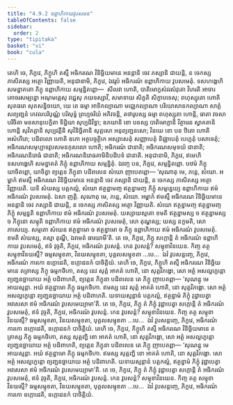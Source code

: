 ```yaml
---
title: "4.9.2 ឧព្ពាហិកាយវូបសមន"
tableOfContents: false
sidebar:
  order: 2
type: "tipitaka"
basket: "vi"
book: "cula"
---
```



<DynamicBreadcrumb />

<Division number="231" book="cula">

<Paragraph number="944" book="cula">
តេហិ ចេ, ភិក្ខវេ, ភិក្ខូហិ តស្មឹ អធិករណេ វិនិច្ឆិយមានេ អនន្តានិ ចេវ ភស្សានិ ជាយន្តិ, ន ចេកស្ស ភាសិតស្ស អត្ថោ វិញ្ញាយតិ, អនុជានាមិ, ភិក្ខវេ, ឯវរូបំ អធិករណំ ឧព្ពាហិកាយ វូបសមេតុំ. ទសហង្គេហិ សមន្នាគតោ ភិក្ខុ ឧព្ពាហិកាយ សម្មន្និតព្ពោ—  សីលវា ហោតិ, បាតិមោក្ខសំវរសំវុតោ វិហរតិ អាចារគោចរសម្បន្នោ អណុមត្តេសុ វជ្ជេសុ ភយទស្សាវី, សមាទាយ សិក្ខតិ សិក្ខាបទេសុ; ពហុស្សុតោ ហោតិ សុតធរោ សុតសន្និចយោ, យេ តេ ធម្មា អាទិកល្យាណា មជ្ឈេកល្យាណា បរិយោសានកល្យាណា សាត្ថំ សព្យញ្ជនំ កេវលបរិបុណ្ណំ បរិសុទ្ធំ ព្រហ្មចរិយំ អភិវទន្តិ, តថារូបស្ស ធម្មា ពហុស្សុតា ហោន្តិ, ធាតា វចសា បរិចិតា មនសានុបេក្ខិតា ទិដ្ឋិយា សុប្បដិវិទ្ធា; ឧភយានិ ខោ បនស្ស បាតិមោក្ខានិ វិត្ថារេន ស្វាគតានិ ហោន្តិ សុវិភត្តានិ សុប្បវត្តីនិ សុវិនិច្ឆិតានិ សុត្តសោ អនុព្យញ្ជនសោ; វិនយេ ខោ បន ឋិតោ ហោតិ អសំហីរោ; បដិពលោ ហោតិ ឧភោ អត្ថបច្ចត្ថិកេ អស្សាសេតុំ សញ្ញាបេតុំ និជ្ឈាបេតុំ បេក្ខេតុំ បសាទេតុំ; អធិករណសមុប្បាទវូបសមនកុសលោ ហោតិ; អធិករណំ ជានាតិ; អធិករណសមុទយំ ជានាតិ; អធិករណនិរោធំ ជានាតិ; អធិករណនិរោធគាមិនិបដិបទំ ជានាតិ. អនុជានាមិ, ភិក្ខវេ, ឥមេហិ ទសហង្គេហិ សមន្នាគតំ ភិក្ខុំ ឧព្ពាហិកាយ សម្មន្និតុំ. ឯវញ្ច បន, ភិក្ខវេ, សម្មន្និតព្ពោ. បឋមំ ភិក្ខុ យាចិតព្ពោ, យាចិត្វា ព្យត្តេន ភិក្ខុនា បដិពលេន សំឃោ ញាបេតព្ពោ—
</Paragraph>

</Division>
<Division number="232" book="cula">

<Paragraph number="945" book="cula">
‘សុណាតុ មេ, ភន្តេ, សំឃោ. អម្ហាកំ ឥមស្មឹ អធិករណេ វិនិច្ឆិយមានេ អនន្តានិ ចេវ ភស្សានិ ជាយន្តិ, ន ចេកស្ស ភាសិតស្ស អត្ថោ វិញ្ញាយតិ. យទិ សំឃស្ស បត្តកល្លំ, សំឃោ ឥត្ថន្នាមញ្ច ឥត្ថន្នាមញ្ច ភិក្ខុំ សម្មន្នេយ្យ ឧព្ពាហិកាយ ឥមំ អធិករណំ វូបសមេតុំ. ឯសា ញត្តិ.
</Paragraph>

<Paragraph number="946" book="cula">
សុណាតុ មេ, ភន្តេ, សំឃោ. អម្ហាកំ ឥមស្មឹ អធិករណេ វិនិច្ឆិយមានេ អនន្តានិ ចេវ ភស្សានិ ជាយន្តិ, ន ចេកស្ស ភាសិតស្ស អត្ថោ វិញ្ញាយតិ. សំឃោ ឥត្ថន្នាមញ្ច ឥត្ថន្នាមញ្ច ភិក្ខុំ សម្មន្នតិ ឧព្ពាហិកាយ ឥមំ អធិករណំ វូបសមេតុំ. យស្សាយស្មតោ ខមតិ ឥត្ថន្នាមស្ស ច ឥត្ថន្នាមស្ស ច ភិក្ខុនោ សម្មុតិ ឧព្ពាហិកាយ ឥមំ អធិករណំ វូបសមេតុំ, សោ តុណ្ហស្ស; យស្ស នក្ខមតិ, សោ ភាសេយ្យ.
</Paragraph>

<Paragraph number="947" book="cula">
សម្មតោ សំឃេន ឥត្ថន្នាមោ ច ឥត្ថន្នាមោ ច ភិក្ខុ ឧព្ពាហិកាយ ឥមំ អធិករណំ វូបសមេតុំ. ខមតិ សំឃស្ស, តស្មា តុណ្ហី, ឯវមេតំ ធារយាមី’តិ.
</Paragraph>

<Paragraph number="948" book="cula">
តេ ចេ, ភិក្ខវេ, ភិក្ខូ សក្កោន្តិ តំ អធិករណំ ឧព្ពាហិកាយ វូបសមេតុំ, ឥទំ វុច្ចតិ, ភិក្ខវេ, អធិករណំ វូបសន្តំ. កេន វូបសន្តំ? សម្មុខាវិនយេន. កិញ្ច តត្ថ សម្មុខាវិនយស្មឹ? ធម្មសម្មុខតា, វិនយសម្មុខតា, បុគ្គលសម្មុខតា …បេ…  ឯវំ វូបសន្តញ្ចេ, ភិក្ខវេ, អធិករណំ ការកោ ឧក្កោដេតិ, ឧក្កោដនកំ បាចិត្តិយំ.
</Paragraph>

</Division>
<Division number="233" book="cula">

<Paragraph number="949" book="cula">
តេហិ ចេ, ភិក្ខវេ, ភិក្ខូហិ តស្មឹ អធិករណេ វិនិច្ឆិយមានេ តត្រាស្ស ភិក្ខុ ធម្មកថិកោ, តស្ស នេវ សុត្តំ អាគតំ ហោតិ, នោ សុត្តវិភង្គោ, សោ អត្ថំ អសល្លក្ខេន្តោ ព្យញ្ជនច្ឆាយាយ អត្ថំ បដិពាហតិ, ព្យត្តេន ភិក្ខុនា បដិពលេន តេ ភិក្ខូ ញាបេតព្ពា—
</Paragraph>

<Paragraph number="950" book="cula">
‘សុណន្តុ មេ អាយស្មន្តា. អយំ ឥត្ថន្នាមោ ភិក្ខុ ធម្មកថិកោ. ឥមស្ស នេវ សុត្តំ អាគតំ ហោតិ, នោ សុត្តវិភង្គោ. សោ អត្ថំ អសល្លក្ខេន្តោ ព្យញ្ជនច្ឆាយាយ អត្ថំ បដិពាហតិ. យទាយស្មន្តានំ បត្តកល្លំ, ឥត្ថន្នាមំ ភិក្ខុំ វុដ្ឋាបេត្វា អវសេសា ឥមំ អធិករណំ វូបសមេយ្យាមា’តិ.
</Paragraph>

<Paragraph number="951" book="cula">
តេ ចេ, ភិក្ខវេ, ភិក្ខូ តំ ភិក្ខុំ វុដ្ឋាបេត្វា សក្កោន្តិ តំ អធិករណំ វូបសមេតុំ, ឥទំ វុច្ចតិ, ភិក្ខវេ, អធិករណំ វូបសន្តំ. កេន វូបសន្តំ? សម្មុខាវិនយេន. កិញ្ច តត្ថ សម្មុខាវិនយស្មឹ? ធម្មសម្មុខតា, វិនយសម្មុខតា, បុគ្គលសម្មុខតា …បេ…  ឯវំ វូបសន្តញ្ចេ, ភិក្ខវេ, អធិករណំ ការកោ ឧក្កោដេតិ, ឧក្កោដនកំ បាចិត្តិយំ.
</Paragraph>

<Paragraph number="952" book="cula">
តេហិ ចេ, ភិក្ខវេ, ភិក្ខូហិ តស្មឹ អធិករណេ វិនិច្ឆិយមានេ តត្រាស្ស ភិក្ខុ ធម្មកថិកោ, តស្ស សុត្តញ្ហិ ខោ អាគតំ ហោតិ, នោ សុត្តវិភង្គោ, សោ អត្ថំ អសល្លក្ខេន្តោ ព្យញ្ជនច្ឆាយាយ អត្ថំ បដិពាហតិ, ព្យត្តេន ភិក្ខុនា បដិពលេន តេ ភិក្ខូ ញាបេតព្ពា—
</Paragraph>

<Paragraph number="953" book="cula">
‘សុណន្តុ មេ អាយស្មន្តា. អយំ ឥត្ថន្នាមោ ភិក្ខុ ធម្មកថិកោ. ឥមស្ស សុត្តញ្ហិ ខោ អាគតំ ហោតិ, នោ សុត្តវិភង្គោ. សោ អត្ថំ អសល្លក្ខេន្តោ ព្យញ្ជនច្ឆាយាយ អត្ថំ បដិពាហតិ. យទាយស្មន្តានំ បត្តកល្លំ, ឥត្ថន្នាមំ ភិក្ខុំ វុដ្ឋាបេត្វា អវសេសា ឥមំ អធិករណំ វូបសមេយ្យាមា’តិ.
</Paragraph>

<Paragraph number="954" book="cula">
តេ ចេ, ភិក្ខវេ, ភិក្ខូ តំ ភិក្ខុំ វុដ្ឋាបេត្វា សក្កោន្តិ តំ អធិករណំ វូបសមេតុំ, ឥទំ វុច្ចតិ, ភិក្ខវេ, អធិករណំ វូបសន្តំ. កេន វូបសន្តំ? សម្មុខាវិនយេន. កិញ្ច តត្ថ សម្មុខាវិនយស្មឹ? ធម្មសម្មុខតា, វិនយសម្មុខតា, បុគ្គលសម្មុខតា …បេ…  ឯវំ វូបសន្តញ្ចេ, ភិក្ខវេ, អធិករណំ ការកោ ឧក្កោដេតិ, ឧក្កោដនកំ បាចិត្តិយំ.
</Paragraph>
</Division>